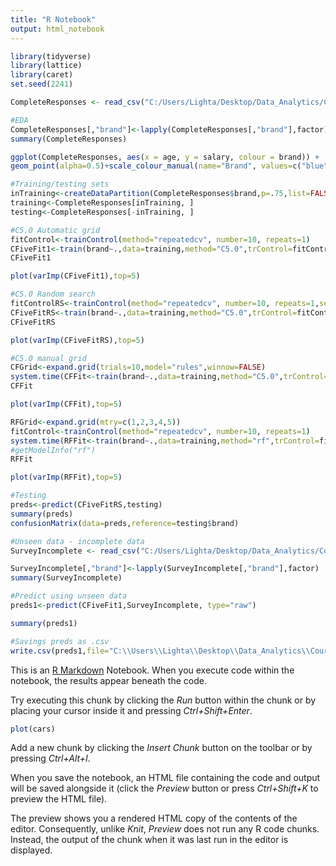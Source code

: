 ---
title: "R Notebook"
output: html_notebook
---
```{r}
library(tidyverse)
library(lattice)
library(caret)
set.seed(2241)
```
```{r}
CompleteResponses <- read_csv("C:/Users/Lighta/Desktop/Data_Analytics/Course3/Task2/CompleteResponses.csv")

```
```{r}
#EDA
CompleteResponses[,"brand"]<-lapply(CompleteResponses[,"brand"],factor)
summary(CompleteResponses)

```
```{r}
ggplot(CompleteResponses, aes(x = age, y = salary, colour = brand)) +
geom_point(alpha=0.5)+scale_colour_manual(name="Brand", values=c("blue", "green"), labels=c("Acer","Sony"))+labs(title="Frequency Distribution in Salary by Age by Brand group ", x="Age", y="Salary, US$")+theme(plot.title = element_text(hjust = 0.5))
```
```{r}
#Training/testing sets
inTraining<-createDataPartition(CompleteResponses$brand,p=.75,list=FALSE)
training<-CompleteResponses[inTraining, ]
testing<-CompleteResponses[-inTraining, ]
```
```{r}
#C5.0 Automatic grid
fitControl<-trainControl(method="repeatedcv", number=10, repeats=1)
CFiveFit1<-train(brand~.,data=training,method="C5.0",trControl=fitControl,tuneLength=2)
CFiveFit1
```
```{r}
plot(varImp(CFiveFit1),top=5)
```
```{r}
#C5.0 Random search
fitControlRS<-trainControl(method="repeatedcv", number=10, repeats=1,search="random")
CFiveFitRS<-train(brand~.,data=training,method="C5.0",trControl=fitControlRS)
CFiveFitRS
```
```{r}
plot(varImp(CFiveFitRS),top=5)
```
```{r}
#C5.0 manual grid
CFGrid<-expand.grid(trials=10,model="rules",winnow=FALSE)
system.time(CFFit<-train(brand~.,data=training,method="C5.0",trControl=fitControl,tuneGrid=CFGrid))
CFFit
```
```{r}
plot(varImp(CFFit),top=5)
```
```{r}
RFGrid<-expand.grid(mtry=c(1,2,3,4,5))
fitControl<-trainControl(method="repeatedcv", number=10, repeats=1)
system.time(RFFit<-train(brand~.,data=training,method="rf",trControl=fitControl,tuneGrid=RFGrid))
#getModelInfo("rf")
RFFit
```
```{r}
plot(varImp(RFFit),top=5)
```
```{r}
#Testing
preds<-predict(CFiveFitRS,testing)
summary(preds)
confusionMatrix(data=preds,reference=testing$brand)
```
```{r}
#Unseen data - incomplete data
SurveyIncomplete <- read_csv("C:/Users/Lighta/Desktop/Data_Analytics/Course3/Task2/SurveyIncomplete.csv")
```
```{r}
SurveyIncomplete[,"brand"]<-lapply(SurveyIncomplete[,"brand"],factor)
summary(SurveyIncomplete)
```
```{r}
#Predict using unseen data
preds1<-predict(CFiveFit1,SurveyIncomplete, type="raw")
```

```{r}
summary(preds1)
```
```{r}
#Savings preds as .csv
write.csv(preds1,file="C:\\Users\\Lighta\\Desktop\\Data_Analytics\\Course3\\Task2\\C3T2\\predictions.csv")
```

This is an [R Markdown](http://rmarkdown.rstudio.com) Notebook. When you execute code within the notebook, the results appear beneath the code. 

Try executing this chunk by clicking the *Run* button within the chunk or by placing your cursor inside it and pressing *Ctrl+Shift+Enter*. 

```{r}
plot(cars)
```

Add a new chunk by clicking the *Insert Chunk* button on the toolbar or by pressing *Ctrl+Alt+I*.

When you save the notebook, an HTML file containing the code and output will be saved alongside it (click the *Preview* button or press *Ctrl+Shift+K* to preview the HTML file).

The preview shows you a rendered HTML copy of the contents of the editor. Consequently, unlike *Knit*, *Preview* does not run any R code chunks. Instead, the output of the chunk when it was last run in the editor is displayed.
